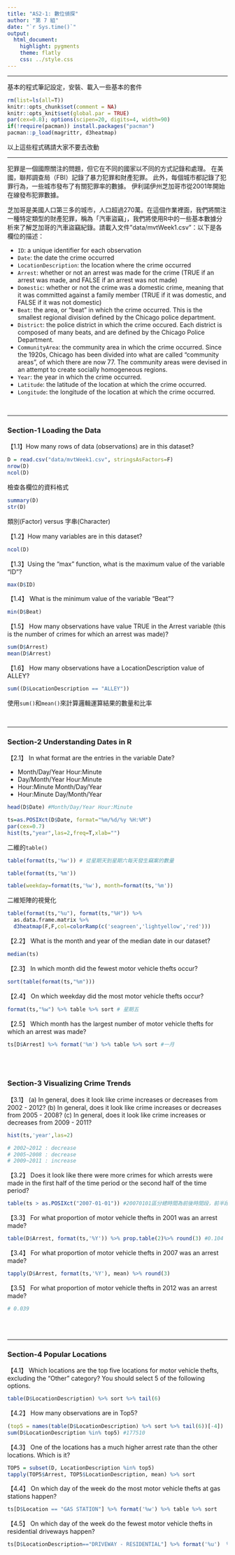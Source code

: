 ```yaml
---
title: "AS2-1: 數位偵探"
author: "第 7 組"
date: "`r Sys.time()`"
output: 
  html_document:
    highlight: pygments
    theme: flatly
    css: ../style.css
---
```


<hr>
基本的程式筆記設定，安裝、載入一些基本的套件
```r
rm(list=ls(all=T))
knitr::opts_chunk$set(comment = NA)
knitr::opts_knit$set(global.par = TRUE)
par(cex=0.8); options(scipen=20, digits=4, width=90)
if(!require(pacman)) install.packages("pacman")
pacman::p_load(magrittr, d3heatmap)
```
以上這些程式碼請大家不要去改動<br>

<hr>

犯罪是一個國際關注的問題，但它在不同的國家以不同的方式記錄和處理。 在美國，聯邦調查局（FBI）記錄了暴力犯罪和財產犯罪。 此外，每個城市都記錄了犯罪行為，一些城市發布了有關犯罪率的數據。 伊利諾伊州芝加哥市從2001年開始在線發布犯罪數據。

芝加哥是美國人口第三多的城市，人口超過270萬。在這個作業裡面，我們將關注一種特定類型的財產犯罪，稱為「汽車盜竊」，我們將使用R中的一些基本數據分析來了解芝加哥的汽車盜竊紀錄。請載入文件"data/mvtWeek1.csv"：以下是各欄位的描述：

+ `ID`: a unique identifier for each observation
+ `Date`: the date the crime occurred
+ `LocationDescription`: the location where the crime occurred
+ `Arrest`: whether or not an arrest was made for the crime (TRUE if an arrest was made, and FALSE if an arrest was not made)
+ `Domestic`: whether or not the crime was a domestic crime, meaning that it was committed against a family member (TRUE if it was domestic, and FALSE if it was not domestic)
+ `Beat`: the area, or "beat" in which the crime occurred. This is the smallest regional division defined by the Chicago police department.
+ `District`: the police district in which the crime occured. Each district is composed of many beats, and are defined by the Chicago Police Department.
+ `CommunityArea`: the community area in which the crime occurred. Since the 1920s, Chicago has been divided into what are called "community areas", of which there are now 77. The community areas were devised in an attempt to create socially homogeneous regions.
+ `Year`: the year in which the crime occurred.
+ `Latitude`: the latitude of the location at which the crime occurred.
+ `Longitude`: the longitude of the location at which the crime occurred.

<br><hr>

###  Section-1 Loading the Data

【1.1】How many rows of data (observations) are in this dataset?
```r
D = read.csv("data/mvtWeek1.csv", stringsAsFactors=F)
nrow(D)
ncol(D)
```

檢查各欄位的資料格式
```r
summary(D)
str(D)
```

類別(Factor) versus 字串(Character)

【1.2】How many variables are in this dataset?
```r
ncol(D)
```


【1.3】Using the "max" function, what is the maximum value of the variable "ID"?
```r
max(D$ID)
```


【1.4】 What is the minimum value of the variable "Beat"?
```r
min(D$Beat)
```


【1.5】 How many observations have value TRUE in the Arrest variable (this is the number of crimes for which an arrest was made)?
```r
sum(D$Arrest)
mean(D$Arrest)
```

【1.6】 How many observations have a LocationDescription value of ALLEY?
```r
sum((D$LocationDescription == "ALLEY"))
```
使用`sum()`和`mean()`來計算<z>邏輯運算</z>結果的<z>數量</z>和<z>比率</z>

<br><hr>

### Section-2 Understanding Dates in R

【2.1】 In what format are the entries in the variable Date?

+ Month/Day/Year Hour:Minute
+ Day/Month/Year Hour:Minute
+ Hour:Minute Month/Day/Year
+ Hour:Minute Day/Month/Year

```r
head(D$Date) #Month/Day/Year Hour:Minute
```

```r
ts=as.POSIXct(D$Date, format="%m/%d/%y %H:%M")
par(cex=0.7)
hist(ts,"year",las=2,freq=T,xlab="")
```

<z>二維的`table()`</z>
```r
table(format(ts,'%w')) # 從星期天到星期六每天發生竊案的數量
```
```r
table(format(ts,'%m'))
```
```r
table(weekday=format(ts,'%w'), month=format(ts,'%m'))

```

<z>二維矩陣的視覺化</z>
```r
table(format(ts,"%u"), format(ts,"%H")) %>% 
  as.data.frame.matrix %>% 
  d3heatmap(F,F,col=colorRamp(c('seagreen','lightyellow','red')))
```

【2.2】 What is the month and year of the median date in our dataset? 
```r
median(ts)
```

【2.3】 In which month did the fewest motor vehicle thefts occur?
```r
sort(table(format(ts,"%m")))
```

【2.4】 On which weekday did the most motor vehicle thefts occur?
```r
format(ts,"%w") %>% table %>% sort # 星期五
```

【2.5】 Which month has the largest number of motor vehicle thefts for which an arrest was made?
```r
ts[D$Arrest] %>% format('%m') %>% table %>% sort #一月
```

<br><br>


### Section-3 Visualizing Crime Trends

【3.1】 (a) In general, does it look like crime increases or decreases from 2002 - 2012? (b) In general, does it look like crime increases or decreases from 2005 - 2008? (c) In general, does it look like crime increases or decreases from 2009 - 2011?
```r
hist(ts,'year',las=2)

```
```r
# 2002~2012 : decrease
# 2005~2008 : decrease
# 2009~2011 : increase
```
【3.2】 Does it look like there were more crimes for which arrests were made in the first half of the time period or the second half of the time period?
```r
table(ts > as.POSIXct("2007-01-01")) #20070101區分總時間為前後時間段，前半段較多人被逮捕
```

【3.3】 For what proportion of motor vehicle thefts in 2001 was an arrest made?
```r
table(D$Arrest, format(ts,'%Y')) %>% prop.table(2)%>% round(3) #0.104
```

【3.4】 For what proportion of motor vehicle thefts in 2007 was an arrest made?
```r
tapply(D$Arrest, format(ts,'%Y'), mean) %>% round(3)
```

【3.5】 For what proportion of motor vehicle thefts in 2012 was an arrest made?
```r
# 0.039
```

<br><br>

- - -

### Section-4 Popular Locations

【4.1】 Which locations are the top five locations for motor vehicle thefts, excluding the "Other" category? You should select 5 of the following options.

```r
table(D$LocationDescription) %>% sort %>% tail(6)
```

【4.2】 How many observations are in Top5?
```r
(top5 = names(table(D$LocationDescription) %>% sort %>% tail(6))[-4])
sum(D$LocationDescription %in% top5) #177510

```

【4.3】 One of the locations has a much higher arrest rate than the other locations. Which is it? 
```r
TOP5 = subset(D, LocationDescription %in% top5)
tapply(TOP5$Arrest, TOP5$LocationDescription, mean) %>% sort
```

【4.4】 On which day of the week do the most motor vehicle thefts at gas stations happen?
```r
ts[D$Location == "GAS STATION"] %>% format('%w') %>% table %>% sort
```

【4.5】 On which day of the week do the fewest motor vehicle thefts in residential driveways happen?
```r
ts[D$LocationDescription=="DRIVEWAY - RESIDENTIAL"] %>% format('%u')  %>% table %>% sort
```





